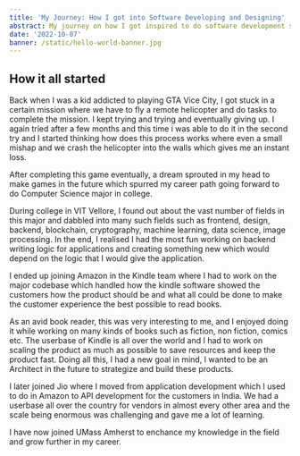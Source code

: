 ```yaml
---
title: 'My Journey: How I got into Software Developing and Designing'
abstract: My journey on how I got inspired to do software development since early in life and became passionate about it
date: '2022-10-07'
banner: /static/hello-world-banner.jpg
---
```


## How it all started

Back when I was a kid addicted to playing GTA Vice City, I got stuck in a certain mission where we have to 
fly a remote helicopter and do tasks to complete the mission. I kept trying and trying and eventually giving up.
I again tried after a few months and this time i was able to do it in the second try and I started thinking how does
this process works where even a small mishap and we crash the helicopter into the walls which gives me an instant loss.

After completing this game eventually, a dream sprouted in my head to make games in the future which spurred my 
career path going forward to do Computer Science major in college. 

During college in VIT Vellore, I found out about the vast number of fields in this major and dabbled into many such fields such as
 frontend, design, backend, blockchain, cryptography, machine learning, data science, image processing. In the end, I realised I had the most fun working on backend writing logic for applications and creating something new which 
would depend on the logic that I would give the application.

I ended up joining Amazon in the Kindle team where I had to work on the major codebase which handled how the kindle 
software showed the customers how the product should be and what all could be done to make the customer experience 
the best possible to read books.

As an avid book reader, this was very interesting to me, and I enjoyed doing it while working on many kinds of books 
such as fiction, non fiction, comics etc. The userbase of Kindle is all over the world and I had to work on scaling 
the product as much as possible to save resources and keep the product fast. Doing all this, I had a new goal in mind,
I wanted to be an Architect in the future to strategize and build these products.

I later joined Jio where I moved from application development which I used to do in Amazon to API development for the 
customers in India. We had a userbase all over the country for vendors in almost every other area and the scale being
enormous was challenging and gave me a lot of learning.

I have now joined UMass Amherst to enchance my knowledge in the field and grow further in my career.